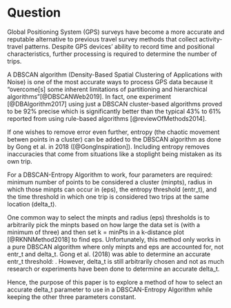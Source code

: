 # Question

Global Positioning System (GPS) surveys have become a more accurate and reputable alternative to previous travel survey methods that collect activity-travel patterns. Despite GPS devices' ability to record time and positional characteristics, further processing is required to determine the number of trips.

A DBSCAN algorithm (Density-Based Spatial Clustering of Applications with Noise) is one of the most accurate ways to process GPS data because it "overcome[s] some inherent limitations of partitioning and hierarchical algorithms"[@DBSCANWeb2019]. In fact, one experiment [@DBAlgorithm2017] using just a DBSCAN cluster-based algorithms proved to be 92% precise which is significantly better than the typical 43% to 61% reported from using rule-based algorithms [@reviewOfMethods2014].

If one wishes to remove error even further, entropy (the chaotic movement betwen points in a cluster) can be added to the DBSCAN algorithm as done by Gong et al. in 2018 ([@GongInspiration]). Including entropy removes inaccuracies that come from situations like a stoplight being mistaken as its own trip. 

For a DBSCAN-Entropy Algorithm to work, four parameters are required: minimum number of points to be considered a cluster (minpts), radius in which those minpts can occur in (eps), the entropy threshold (entr_t), and the time threshold in which one trip is considered two trips at the same location (delta_t).

One common way to select the minpts and radius (eps) thresholds is to arbitrarily pick the minpts based on how large the data set is (with a minimum of three) and then set k = minPts in a k-distance plot [@RKNNMethod2018] to find eps. Unfortunately, this method only works in a pure DBSCAN algorithm where only minpts and eps are accounted for, not entr_t and delta_t. Gong et al. (2018) was able to determine an accurate entr_t threshold: . However, delta_t is still arbitrarily chosen and not as much research or experiments have been done to determine an accurate delta_t.

Hence, the purpose of this paper is to explore a method of how to select an accurate delta_t parameter to use in a DBSCAN-Entropy Algorithm while keeping the other three parameters constant.
